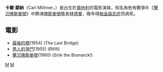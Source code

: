 {{Infobox entertainer
| type          = 男演员
| name          = 卡爾·蒙納<br />Carl Möhner
| image         = Anneli-Sauli-Carl-Moehner-1958.jpg
| imagesize     = 
| caption       = 1958
| birthname     = 
| birthdate     = {{birth date|1921|8|11|mf=y}}
| birthplace    = {{AUT}} [[維也納|維也納]]
| deathdate     = {{death date and age|2005|1|14|1921|8|11|mf=y}} 
| deathplace    = {{flagicon|USA}} [[麥卡倫|麥卡倫]][[得克薩斯州|得克薩斯州]]
| othername     = 
| occupation    = 
| notable role  = 
| academyawards = 
| emmyawards    = 
| spouse        = 
}}
'''卡爾·蒙納'''（Carl Möhner，{{bd|1921年|8月11日|2005年|1月14日}}）是出生於[[奧地利|奧地利]]的電影演員，知名角色有戰爭片《[[擊沉俾斯麥號|擊沉俾斯麥號]]》中飾演[[俾斯麥號戰艦|俾斯麥號]]艦長[[恩斯特·林德曼|林德曼]]，晚年得[[帕金森氏症|帕金森氏症]]而病死。

==電影==
*[[最後的橋|最後的橋]](1954) (The Last Bridge)
*[[男人的爭鬥|男人的爭鬥]](1955) (Rififi)
*[[擊沉俾斯麥號|擊沉俾斯麥號]](1960) (Sink the Bismarck!)

{{Authority control}}

[[Category:奧地利電影演員|M]]
[[Category:維也納人|M]]